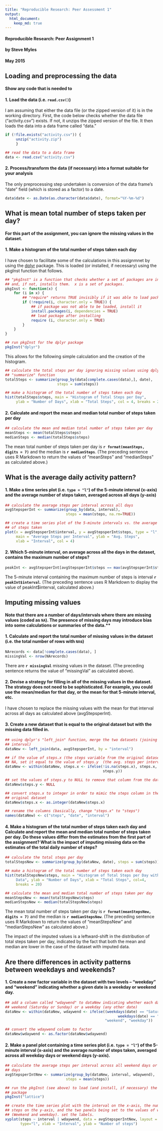 ```yaml
---
title: "Reproducible Research: Peer Assessment 1"
output: 
  html_document:
    keep_md: true
---
```


#### Reproducible Research: Peer Assignment 1
#### by Steve Myles
#### May 2015


## Loading and preprocessing the data

#### Show any code that is needed to

#### 1. Load the data (i.e. `read.csv()`)


I am assuming that either the data file (or the zipped version of it) is in 
the working directory.  First, the code below checks whether the data file
("activity.csv") exists.  If not, it unzips the zipped version of the file. 
It then loads the data into a data frame called "data."


```r
if (!file.exists("activity.csv")) {
     unzip("activity.zip")     
     }

## read the data to a data frame
data <- read.csv("activity.csv")
```


#### 2. Process/transform the data (if necessary) into a format suitable for your analysis


The only preprocessing step undertaken is conversion of the data frame's "date"
field (which is stored as a factor) to a date.


```r
data$date <- as.Date(as.character(data$date), format="%Y-%m-%d")
```


## What is mean total number of steps taken per day?

#### For this part of the assignment, you can ignore the missing values in the dataset.

#### 1. Make a histogram of the total number of steps taken each day


I have chosen to facilitate some of the calculations in this assignmnet by 
using the  [dplyr](http://cran.rstudio.com/web/packages/dplyr/) package. This
is loaded (or installed, if necessary) using the pkgInst function that follows.


```r
## "pkgInst" is a function that checks whether a set of packages are installed
## and, if not, installs them.  x is a set of packages.
pkgInst <- function(x) {
    for (i in x) {
        ## "require" returns TRUE invisibly if it was able to load package
        if (!require(i, character.only = TRUE)) {
            ## if package was not able to be loaded, install it
            install.packages(i, dependencies = TRUE)
            ## load package after installing
            require (i, character.only = TRUE)
        }
    }
}

## run pkgInst for the dplyr package
pkgInst("dplyr")

```


This allows for the following simple calculation and the creation of the
histogram.


```r
## calculate the total steps per day ignoring missing values using dplyr's
## "summarize" function
totalSteps <- summarize(group_by(data[complete.cases(data),], date),
                        steps = sum(steps))

## make a histogram of the total number of steps taken each day
hist(totalSteps$steps, main = "Histogram of Total Steps per Day", 
     ylab = "Number of Days", xlab = "Total Steps", col = 4, breaks = 20)

```


#### 2. Calculate and report the **mean** and **median** total number of steps taken per day


```r
## calculate the mean and median total number of steps taken per day
meanSteps <- mean(totalSteps$steps)
medianSteps <- median(totalSteps$steps)
```


The mean total number of steps taken per day is **`r format(meanSteps,
digits = 7)`** and the median is **`r medianSteps`**.  (The preceding sentence
uses R Markdown to return the values of "meanSteps" and "medianSteps" as
calculated above.)


## What is the average daily activity pattern?

#### 1. Make a time series plot (i.e. `type = "l"`) of the 5-minute interval (x-axis) and the average number of steps taken, averaged across all days (y-axis)


```r
## calculate the average steps per interval across all days
avgStepsperInt <- summarize(group_by(data, interval), 
                            steps = mean(steps, na.rm=TRUE))

## create a time series plot of the 5-minute intervals vs. the average number
## of steps taken
plot(x = avgStepsperInt$interval, y = avgStepsperInt$steps, type = "l",
     main = "Average Steps per Interval", ylab = "Avg. Steps", 
     xlab = "Interval", col = 4)
```


#### 2. Which 5-minute interval, on average across all the days in the dataset, contains the maximum number of steps?


```r
peakInt <- avgStepsperInt[avgStepsperInt$steps == max(avgStepsperInt$steps), ]
```


The 5-minute interval containing the maximum number of steps is interval
**`r peakInt$interval`**.  (The preceding sentence uses R Markdown to display
the value of peakInt$interval, calculated above.)


## Imputing missing values

#### Note that there are a number of days/intervals where there are missing  values (coded as `NA`). The presence of missing days may introduce bias into some calculations or summaries of the data.**

#### 1. Calculate and report the total number of missing values in the dataset (i.e. the total number of rows with `NA`s)


```r
NArecords <- data[!complete.cases(data), ]
missingVal <- nrow(NArecords)
```


There are **`r missingVal`** missing values in the dataset. (The preceding
sentence returns the value of "missingVal" as calculated above).


#### 2. Devise a strategy for filling in all of the missing values in the dataset. The strategy does not need to be sophisticated. For example, you could use the mean/median for that day, or the mean for that 5-minute interval, etc.


I have chosen to replace the missing values with the mean for that interval 
across all days as calculated above (avgStepsperInt).


#### 3. Create a new dataset that is equal to the original dataset but with the missing data filled in.


```r
## using dplyr's "left_join" function, merge the two datasets (joining on
## interval)
dataNew <- left_join(data, avgStepsperInt, by = "interval")

## if the value of steps.x (the steps variable from the original dataset) is 
## NA, set it equal to the value of steps.y  (the avg. steps per interval) 
dataNew <- within(dataNew, steps.x <- ifelse(!is.na(steps.x), steps.x, 
                                             steps.y))

## set the values of steps.y to NULL to remove that column from the data frame
dataNew$steps.y <- NULL

## convert steps.x to integer in order to mimic the steps column in the
## original dataset
dataNew$steps.x <- as.integer(dataNew$steps.x)

## rename the columns (basically, change "steps.x" to "steps")
names(dataNew) <- c("steps", "date", "interval")

```


#### 4. Make a histogram of the total number of steps taken each day and Calculate and report the **mean** and **median** total number of steps taken per day. Do these values differ from the estimates from the first part of the assignment? What is the impact of imputing missing data on the estimates of the total daily number of steps?


```r
## calculate the total steps per day
totalStepsNew <- summarize(group_by(dataNew, date), steps = sum(steps))

## make a histogram of the total number of steps taken each day
hist(totalStepsNew$steps, main = "Histogram of Total Steps per Day with Imputed
     Data", ylab = "Number of Days", xlab = "Total Steps", col=4, 
     breaks = 20)

## calculate the mean and median total number of steps taken per day
meanStepsNew <- mean(totalStepsNew$steps)
medianStepsNew <- median(totalStepsNew$steps)
```


The mean total number of steps taken per day is **`r format(meanStepsNew,
digits = 7)`** and the median is **`r medianStepsNew`**.  (The preceding
sentence uses R Markdown to return the values of "meanStepsNew" and 
"medianStepsNew" as calculated above.)

The impact of the imputed values is a leftward-shift in the distribution of 
total steps taken per day, indicated by the fact that both the mean and median
are lower in the case of the dataset with imputed data.


## Are there differences in activity patterns between weekdays and weekends?

#### 1. Create a new factor variable in the dataset with two levels -- "weekday" and "weekend" indicating whether a given date is a weekday or weekend day.


```r
## add a column called "wdaywend" to dataNew indicating whether each date is a
## weekend (Saturday or Sunday) or a weekday (any other date)
dataNew <- within(dataNew, wdaywend <- ifelse((weekdays(date) == "Saturday" | 
                                                    weekdays(date) == "Sunday"),
                                              "weekend", "weekday"))

## convert the wdaywend column to factor
dataNew$wdaywend <- as.factor(dataNew$wdaywend)

```


#### 2. Make a panel plot containing a time series plot (i.e. `type = "l"`) of the 5-minute interval (x-axis) and the average number of steps taken, averaged  across all weekday days or weekend days (y-axis).


```r
## calculate the average steps per interval across all weekend days or weekday
## days
avgStepsperIntNew <- summarize(group_by(dataNew, interval, wdaywend), 
                            steps = mean(steps))

## run the pkgInst (see above) to load (and install, if necessary) the lattice
## package
pkgInst("lattice")

## create the time series plot with the interval on the x-axis, the number of 
## steps on the y-axis, and the two panels being set to the values of wdaywend
## (Weekend and weekday). set the labels.
xyplot(steps ~ interval | wdaywend, data = avgStepsperIntNew, layout = c(1,2),
       type="l", xlab = "Interval", ylab = "Number of steps")
```
